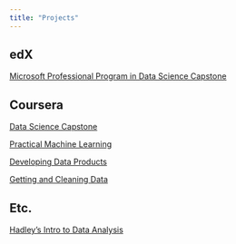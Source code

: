 ```yaml
---
title: "Projects"
---
```


##

## edX
[Microsoft Professional Program in Data Science Capstone](https://github.com/mark-blackmore/Microsoft-Capstone)

## Coursera
[Data Science Capstone](https://mark-blackmore.github.io/JHU-Data-Science-Capstone/)

[Practical Machine Learning](https://mark-blackmore.github.io/Practical-Machine-Learning/)

[Developing Data Products](https://mark-blackmore.github.io/Developing-Data-Products/)

[Getting and Cleaning Data](https://mark-blackmore.github.io/Getting-Cleaning-Data-Project/)

## Etc.
[Hadley's Intro to Data Analysis](https://mark-blackmore.github.io/Experiments/)



